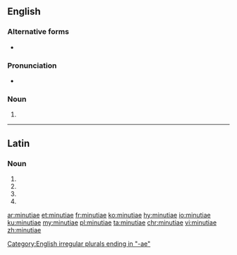 {{also|minutiæ}}
==English==
{{wikipedia}}

===Alternative forms===
* {{l|en|minutiæ}}

===Pronunciation===
* {{a|UK}} {{IPA|/maɪˈnjuː.ʃiː.aɪ/|lang=en}}
{{rfap|lang=en}}

===Noun===
{{head|en|noun form}} {{g|p}}

# {{en-irregular plural of|minutia}}

[[Category:English irregular plurals ending in "-ae"]]

----

==Latin==

===Noun===
{{la-noun-form|minūtiae}}

# {{inflection of|minūtia||nom|p|lang=la}}
# {{inflection of|minūtia||gen|s|lang=la}}
# {{inflection of|minūtia||dat|s|lang=la}}
# {{inflection of|minūtia||voc|p|lang=la}}

[[ar:minutiae]]
[[et:minutiae]]
[[fr:minutiae]]
[[ko:minutiae]]
[[hy:minutiae]]
[[io:minutiae]]
[[ku:minutiae]]
[[my:minutiae]]
[[pl:minutiae]]
[[ta:minutiae]]
[[chr:minutiae]]
[[vi:minutiae]]
[[zh:minutiae]]